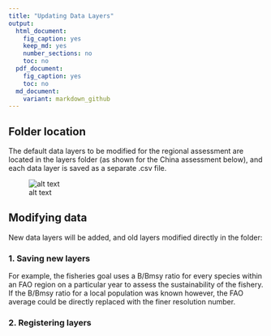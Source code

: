 ```yaml
---
title: "Updating Data Layers"
output: 
  html_document:
    fig_caption: yes
    keep_md: yes
    number_sections: no
    toc: no
  pdf_document: 
    fig_caption: yes
    toc: no
  md_document:
    variant: markdown_github
---
```



## Folder location
The default data layers to be modified for the regional assessment are located in the layers folder (as shown for the China assessment below), and each data layer is saved as a separate .csv file.

![alt text](zfig_layers_location.png)

## Modifying data
New data layers will be added, and old layers modified directly in the folder:

### 1. Saving new layers

For example, the fisheries goal uses a B/Bmsy ratio for every species within an FAO region on a particular year to assess the sustainability of the fishery. 
If the B/Bmsy ratio for a local population was known however, the FAO average could be directly replaced with the finer resolution number.

### 2. Registering layers